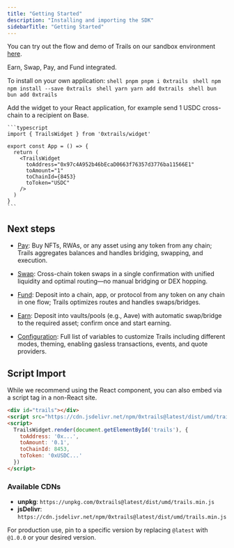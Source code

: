 ```yaml
---
title: "Getting Started"
description: "Installing and importing the SDK"
sidebarTitle: "Getting Started"
---
```


You can try out the flow and demo of Trails on our sandbox environment [here](https://demo.trails.build/widget). 


<Card title="React Starter Kit" icon="code" href="https://github.com/0xsequence-demos/trails-starter">
  Earn, Swap, Pay, and Fund integrated.
</Card>



To install on your own application:
<Steps>
  <Step title="Install the SDK">
    <CodeGroup>
    ```shell pnpm
    pnpm i 0xtrails
    ```
    ```shell npm
    npm install --save 0xtrails
    ```
    ```shell yarn
    yarn add 0xtrails
    ```
    ```shell bun
    bun add 0xtrails
    ```
    </CodeGroup>
  </Step>
  
  <Step title="Import and Use the Widget">
    Add the widget to your React application, for example send 1 USDC cross-chain to a recipient on Base.

    ```typescript
    import { TrailsWidget } from '0xtrails/widget'

    export const App = () => {
      return (
        <TrailsWidget
          toAddress="0x97c4A952b46bEcaD0663f76357d3776ba11566E1"
          toAmount="1" 
          toChainId={8453}
          toToken="USDC"
        />
      )
    }
    ```
  </Step>
</Steps>


## Next steps

- [Pay](/examples/pay): Buy NFTs, RWAs, or any asset using any token from any chain; Trails aggregates balances and handles bridging, swapping, and execution.
- [Swap](/examples/swap): Cross-chain token swaps in a single confirmation with unified liquidity and optimal routing—no manual bridging or DEX hopping.
- [Fund](/examples/fund): Deposit into a chain, app, or protocol from any token on any chain in one flow; Trails optimizes routes and handles swaps/bridges.
- [Earn](/examples/earn): Deposit into vaults/pools (e.g., Aave) with automatic swap/bridge to the required asset; confirm once and start earning.

- [Configuration](/sdk/configuration): Full list of variables to customize Trails including different modes, theming, enabling gasless transactions, events, and quote providers.


## Script Import

While we recommend using the React component, you can also embed via a script tag in a non-React site.

```html
<div id="trails"></div>
<script src="https://cdn.jsdelivr.net/npm/0xtrails@latest/dist/umd/trails.min.js"></script>
<script>
  TrailsWidget.render(document.getElementById('trails'), {
    toAddress: '0x...',
    toAmount: '0.1',
    toChainId: 8453,
    toToken: '0xUSDC...'
  })
</script>
```

### Available CDNs

- **unpkg**: `https://unpkg.com/0xtrails@latest/dist/umd/trails.min.js`
- **jsDelivr**: `https://cdn.jsdelivr.net/npm/0xtrails@latest/dist/umd/trails.min.js`

For production use, pin to a specific version by replacing `@latest` with `@1.0.0` or your desired version. 